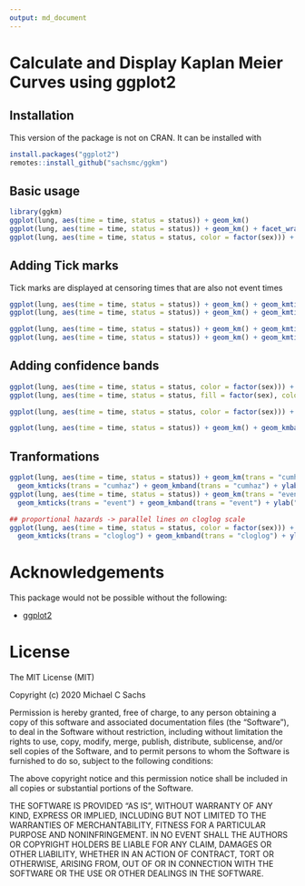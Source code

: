 ```yaml
---
output: md_document
---
```


# Calculate and Display Kaplan Meier Curves using ggplot2

## Installation

This version of the package is not on CRAN. It can be installed with

```r
install.packages("ggplot2")
remotes::install_github("sachsmc/ggkm")
```

## Basic usage

```r
library(ggkm)
ggplot(lung, aes(time = time, status = status)) + geom_km()
ggplot(lung, aes(time = time, status = status)) + geom_km() + facet_wrap(~ sex)
ggplot(lung, aes(time = time, status = status, color = factor(sex))) + geom_km()
```


## Adding Tick marks

Tick marks are displayed at censoring times that are also not event times

```r
ggplot(lung, aes(time = time, status = status)) + geom_km() + geom_kmticks()
ggplot(lung, aes(time = time, status = status)) + geom_km() + geom_kmticks(shape = 1)

ggplot(lung, aes(time = time, status = status)) + geom_km() + geom_kmticks(shape = "|")
ggplot(lung, aes(time = time, status = status)) + geom_km() + geom_kmticks(shape = "|", size = 5)
``` 

## Adding confidence bands
```r
ggplot(lung, aes(time = time, status = status, color = factor(sex))) + geom_km() + geom_kmband()
ggplot(lung, aes(time = time, status = status, fill = factor(sex), color = factor(sex))) + geom_km() + geom_kmband()

ggplot(lung, aes(time = time, status = status, color = factor(sex))) + geom_km() + geom_kmband(conf.int = .99)

ggplot(lung, aes(time = time, status = status)) + geom_km() + geom_kmband(conf.int = .99) + facet_wrap(~ sex, labeller = "label_both")
```

## Tranformations

```r
ggplot(lung, aes(time = time, status = status)) + geom_km(trans = "cumhaz") + 
  geom_kmticks(trans = "cumhaz") + geom_kmband(trans = "cumhaz") + ylab("Cumulative hazard")
ggplot(lung, aes(time = time, status = status)) + geom_km(trans = "event") + 
  geom_kmticks(trans = "event") + geom_kmband(trans = "event") + ylab("Cumulative Events (CDF)")

## proportional hazards -> parallel lines on cloglog scale
ggplot(lung, aes(time = time, status = status, color = factor(sex))) + geom_km(trans = "cloglog") + 
  geom_kmticks(trans = "cloglog") + geom_kmband(trans = "cloglog") + ylab("Complementary Log-Log") + scale_x_log10()

```

# Acknowledgements

This package would not be possible without the following:

  - [ggplot2](http://ggplot2.org/)

# License
The MIT License (MIT)

Copyright (c) 2020 Michael C Sachs

Permission is hereby granted, free of charge, to any person obtaining a copy
of this software and associated documentation files (the "Software"), to deal
in the Software without restriction, including without limitation the rights
to use, copy, modify, merge, publish, distribute, sublicense, and/or sell
copies of the Software, and to permit persons to whom the Software is
furnished to do so, subject to the following conditions:

The above copyright notice and this permission notice shall be included in
all copies or substantial portions of the Software.

THE SOFTWARE IS PROVIDED "AS IS", WITHOUT WARRANTY OF ANY KIND, EXPRESS OR
IMPLIED, INCLUDING BUT NOT LIMITED TO THE WARRANTIES OF MERCHANTABILITY,
FITNESS FOR A PARTICULAR PURPOSE AND NONINFRINGEMENT. IN NO EVENT SHALL THE
AUTHORS OR COPYRIGHT HOLDERS BE LIABLE FOR ANY CLAIM, DAMAGES OR OTHER
LIABILITY, WHETHER IN AN ACTION OF CONTRACT, TORT OR OTHERWISE, ARISING FROM,
OUT OF OR IN CONNECTION WITH THE SOFTWARE OR THE USE OR OTHER DEALINGS IN
THE SOFTWARE.


